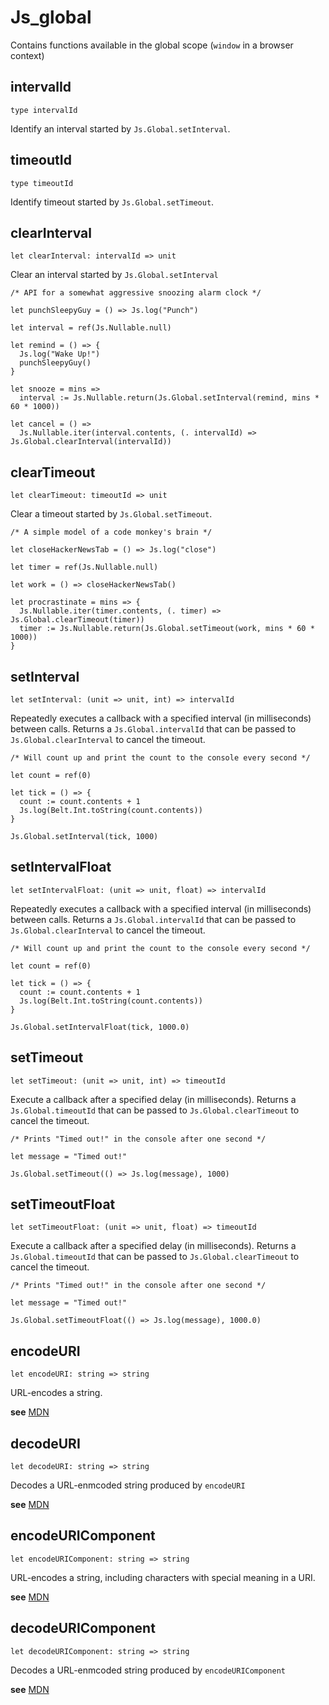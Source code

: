 # Js_global

Contains functions available in the global scope
    (`window` in a browser context)

## intervalId

```res sig
type intervalId
```
Identify an interval started by `Js.Global.setInterval`.

## timeoutId

```res sig
type timeoutId
```
Identify timeout started by `Js.Global.setTimeout`.

## clearInterval

```res sig
let clearInterval: intervalId => unit
```
Clear an interval started by `Js.Global.setInterval`

```res example
/* API for a somewhat aggressive snoozing alarm clock */

let punchSleepyGuy = () => Js.log("Punch")

let interval = ref(Js.Nullable.null)

let remind = () => {
  Js.log("Wake Up!")
  punchSleepyGuy()
}

let snooze = mins =>
  interval := Js.Nullable.return(Js.Global.setInterval(remind, mins * 60 * 1000))

let cancel = () =>
  Js.Nullable.iter(interval.contents, (. intervalId) => Js.Global.clearInterval(intervalId))
```

## clearTimeout

```res sig
let clearTimeout: timeoutId => unit
```
Clear a timeout started by `Js.Global.setTimeout`.

```res example
/* A simple model of a code monkey's brain */

let closeHackerNewsTab = () => Js.log("close")

let timer = ref(Js.Nullable.null)

let work = () => closeHackerNewsTab()

let procrastinate = mins => {
  Js.Nullable.iter(timer.contents, (. timer) => Js.Global.clearTimeout(timer))
  timer := Js.Nullable.return(Js.Global.setTimeout(work, mins * 60 * 1000))
}
```

## setInterval

```res sig
let setInterval: (unit => unit, int) => intervalId
```
Repeatedly executes a callback with a specified interval (in milliseconds)
between calls. Returns a `Js.Global.intervalId` that can be passed to
`Js.Global.clearInterval` to cancel the timeout.

```res example
/* Will count up and print the count to the console every second */

let count = ref(0)

let tick = () => {
  count := count.contents + 1
  Js.log(Belt.Int.toString(count.contents))
}

Js.Global.setInterval(tick, 1000)
```

## setIntervalFloat

```res sig
let setIntervalFloat: (unit => unit, float) => intervalId
```
Repeatedly executes a callback with a specified interval (in milliseconds)
between calls. Returns a `Js.Global.intervalId` that can be passed to
`Js.Global.clearInterval` to cancel the timeout.

```res example
/* Will count up and print the count to the console every second */

let count = ref(0)

let tick = () => {
  count := count.contents + 1
  Js.log(Belt.Int.toString(count.contents))
}

Js.Global.setIntervalFloat(tick, 1000.0)
```

## setTimeout

```res sig
let setTimeout: (unit => unit, int) => timeoutId
```
Execute a callback after a specified delay (in milliseconds). Returns a
`Js.Global.timeoutId` that can be passed to `Js.Global.clearTimeout` to cancel
the timeout.

```res example
/* Prints "Timed out!" in the console after one second */

let message = "Timed out!"

Js.Global.setTimeout(() => Js.log(message), 1000)
```

## setTimeoutFloat

```res sig
let setTimeoutFloat: (unit => unit, float) => timeoutId
```
Execute a callback after a specified delay (in milliseconds). Returns a
`Js.Global.timeoutId` that can be passed to `Js.Global.clearTimeout` to cancel
the timeout.

```res example
/* Prints "Timed out!" in the console after one second */

let message = "Timed out!"

Js.Global.setTimeoutFloat(() => Js.log(message), 1000.0)
```

## encodeURI

```res sig
let encodeURI: string => string
```
URL-encodes a string.

  **see** [MDN](https://developer.mozilla.org/en-US/docs/Web/JavaScript/Reference/Global_Objects/encodeURI)

## decodeURI

```res sig
let decodeURI: string => string
```
Decodes a URL-enmcoded string produced by `encodeURI`

  **see** [MDN](https://developer.mozilla.org/en-US/docs/Web/JavaScript/Reference/Global_Objects/decodeURI)

## encodeURIComponent

```res sig
let encodeURIComponent: string => string
```
URL-encodes a string, including characters with special meaning in a URI.

  **see** [MDN](https://developer.mozilla.org/en-US/docs/Web/JavaScript/Reference/Global_Objects/encodeURIComponent)

## decodeURIComponent

```res sig
let decodeURIComponent: string => string
```
Decodes a URL-enmcoded string produced by `encodeURIComponent`

  **see** [MDN](https://developer.mozilla.org/en-US/docs/Web/JavaScript/Reference/Global_Objects/decodeURIComponent)
